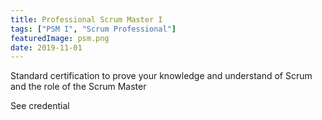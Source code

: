 ```yaml
---
title: Professional Scrum Master I
tags: ["PSM I", "Scrum Professional"]
featuredImage: psm.png
date: 2019-11-01
---
```


Standard certification to prove your knowledge and understand of Scrum and the role of the Scrum Master

<Link href='https://badgr.com/public/assertions/UpIO1ZZtS6CUpwJkpTilog?identity__email=zadrozny.tomasz%40gmail.com' sx={{textDecoration: "none", fontSize:"20px"}}>
        <Text sx={{margin: "5px"}}>See credential</Text>
</Link>

<Divider />
<Divider />